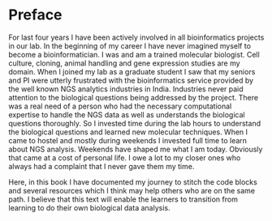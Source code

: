 # Preface {.unnumbered}


  For last four years I have been actively involved in all bioinformatics projects in our lab. In the beginning of my career I have never imagined myself to become a bioinformatician. I was and am a trained molecular biologist. Cell culture, cloning, animal handling and gene expression studies are my domain. When I joined my lab as a graduate student I saw that my seniors and PI were utterly frustrated with the bioinformatics service provided by the well known NGS analytics industries in India. Industries never paid attention to the biological questions being addressed by the project. There was a real need of a person who had the necessary computational expertise to handle the NGS data as well as understands the biological questions thoroughly. So I invested time during the lab hours to understand the biological questions and learned new molecular techniques. When I came to hostel and mostly during weekends I invested full time to learn about NGS analysis. Weekends have shaped me what I am today. Obviously that came at a cost of personal life. I owe a lot to my closer ones who always had a complaint that I never gave them my time.

  Here, in this book I have documented my journey to stitch the code blocks and several resources which I think may help others who are on the same path. I believe that this text will enable the learners to transition from learning to do their own biological data analysis. 


